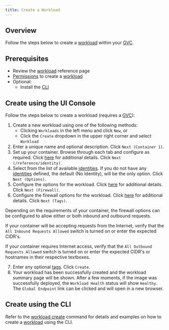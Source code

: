 ```yaml
---
title: Create a Workload
---
```


## Overview

Follow the steps below to create a [workload](/reference/workload) within your [GVC](/reference/gvc).

## Prerequisites

- Review the [workload](/reference/workload) reference page
- [Permissions](/reference/policy#permissions) to create a [workload](/reference/workload)
- Optional:
  - Install the [CLI](/reference/cli)

## Create using the UI Console

Follow the steps below to create a workload (requires a [GVC](/reference/gvc)):

1.  Create a new workload using one of the following methods:
    - Clicking `Workloads` in the left menu and click `New`, or
    - Click the `Create` dropdown in the upper right corner and select `Workload`
2.  Enter a unique name and optional description. Click `Next (Container 1)`.
3.  Set up your container. Browse through each tab and configure as required. Click [here](/reference/workload#containers) for additional details. Click `Next (/reference/identity)`.
4.  Select from the list of available [identities](/reference/identity). If you do not have any [identities](/reference/identity) defined, the default (No Identity), will be the only option. Click `Next (Options)`.
5.  Configure the options for the workload. Click [here](/reference/workload#options) for additional details. Click `Next (Firewall)`.
6.  Configure the firewall options for the workload. Click [here](/reference/workload#firewall-configuration) for additional details. Click `Next (Tags)`.

<Tip>

Depending on the requirements of your container, the firewall options can be configured to allow either or both inbound and outbound requests.

If your container will be accepting requests from the Internet, verify that the `All Inbound Requests Allowed` switch is turned on or enter the expected CIDR's.

If your container requires Internet access, verify that the `All Outbound Requests Allowed` switch is turned on or enter the expected CIDR's or hostnames in their respective textboxes.

</Tip>

7.  Enter any optional [tags](/reference/misc#tags). Click `Create`.
8.  Your workload has been successfully created and the workload summary page will be shown. After a few moments, if the image was successfully deployed, the `Workload Health` status will show `Healthy`. The `Global Endpoint` link can be clicked and will open in a new browser.

## Create using the CLI

Refer to the [workload create](/reference/cli#workload-create) command for details and examples on how to create a [workload](/reference/workload) using the CLI.
